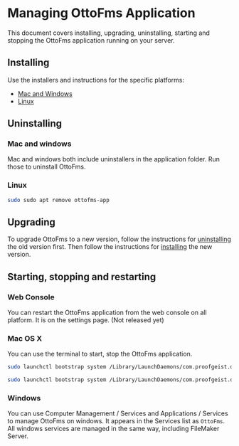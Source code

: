 # Managing OttoFms Application

This document covers installing, upgrading, uninstalling, starting and stopping the OttoFms application running on your server.

## Installing

Use the installers and instructions for the specific platforms:

- [Mac and Windows](/getting-started/install-mac-win)
- [Linux](/getting-started/install-linux)

## Uninstalling

### Mac and windows

Mac and windows both include uninstallers in the application folder. Run those to uninstall OttoFms.

### Linux

```bash copy filename="Uninstalling Linux"
sudo sudo apt remove ottofms-app
```

## Upgrading

To upgrade OttoFms to a new version, follow the instructions for [uninstalling](#uninstalling) the old version first. Then follow the instructions for [installing](#installing) the new version.

## Starting, stopping and restarting

### Web Console

You can restart the OttoFms application from the web console on all platform. It is on the settings page. (Not released yet)

### Mac OS X

You can use the terminal to start, stop the OttoFms application.

```bash copy filename="Starting OttoFms"
sudo launchctl bootstrap system /Library/LaunchDaemons/com.proofgeist.otto.plist
```

```bash copy filename="Stopping OttoFms"
sudo launchctl bootstrap system /Library/LaunchDaemons/com.proofgeist.otto.plist
```

### Windows

You can use Computer Management / Services and Applications / Services to manage OttoFms on windows. It appears in the Services list as `OttoFms`. All windows services are managed in the same way, including FileMaker Server.
